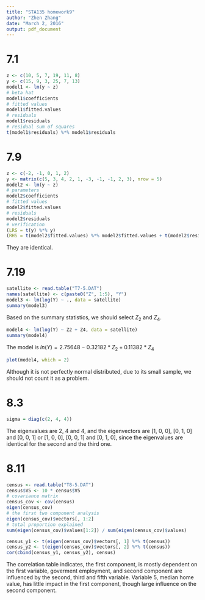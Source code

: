 ```yaml
---
title: "STA135 homework9"
author: "Zhen Zhang"
date: "March 2, 2016"
output: pdf_document
---
```


# 7.1

```r
z <- c(10, 5, 7, 19, 11, 8)
y <- c(15, 9, 3, 25, 7, 13)
model1 <- lm(y ~ z)
# beta hat
model1$coefficients
# fitted values
model1$fitted.values
# residuals
model1$residuals
# residual sum of squares
t(model1$residuals) %*% model1$residuals
```

# 7.9

```r
z <- c(-2, -1, 0, 1, 2)
y <- matrix(c(5, 3, 4, 2, 1, -3, -1, -1, 2, 3), nrow = 5)
model2 <- lm(y ~ z)
# parameters
model2$coefficients
# fitted values
model2$fitted.values
# residuals
model2$residuals
# verification
(LRS = t(y) %*% y)
(RHS = t(model2$fitted.values) %*% model2$fitted.values + t(model2$residuals) %*% model2$residuals)
```

They are identical.

# 7.19

```r
satellite <- read.table("T7-5.DAT")
names(satellite) <- c(paste0("Z", 1:5), "Y")
model3 <- lm(log(Y) ~ ., data = satellite)
summary(model3)
```

Based on the summary statistics, we should select $Z_2$ and $Z_4$.

```r
model4 <- lm(log(Y) ~ Z2 + Z4, data = satellite)
summary(model4)
```

The model is $ln(Y) = 2.75648 - 0.32182 * Z_2 + 0.11382 * Z_4$

```r
plot(model4, which = 2)
```

Although it is not perfectly normal distributed, due to its small sample, we should not count it as a problem.

# 8.3

```r
sigma = diag(c(2, 4, 4))
```

The eigenvalues are 2, 4 and 4, and the eigenvectors are [1, 0, 0], [0, 1, 0] and [0, 0, 1] or [1, 0, 0], [0, 0, 1] and [0, 1, 0], since the eigenvalues are identical for the second and the third one.

# 8.11

```r
census <- read.table("T8-5.DAT")
census$V5 <- 10 * census$V5
# covariance matrix
census_cov <- cov(census)
eigen(census_cov)
# the first two component analysis
eigen(census_cov)$vectors[, 1:2]
# total proportion explained
sum(eigen(census_cov)$values[1:2]) / sum(eigen(census_cov)$values)
```

```r
census_y1 <- t(eigen(census_cov)$vectors[, 1] %*% t(census))
census_y2 <- t(eigen(census_cov)$vectors[, 2] %*% t(census))
cor(cbind(census_y1, census_y2), census)
```

The correlation table indicates, the first component, is mostly dependent on the first variable, goverment employment, and second component are influenced by the second, third and fifth variable. Variable 5, median home value, has little impact in the first component, though large influence on the second component.
